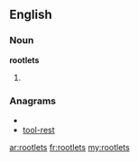 ==English==

===Noun===
'''rootlets'''

# {{plural of|[[rootlet]]}}

===Anagrams===
* {{alphagram|eloorstt}}
* [[tool-rest#English|tool-rest]]

[[ar:rootlets]]
[[fr:rootlets]]
[[my:rootlets]]
